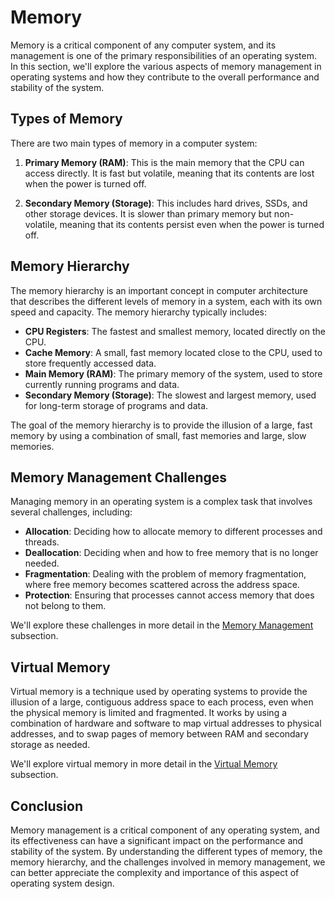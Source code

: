 
# Memory

Memory is a critical component of any computer system, and its management is one of the primary responsibilities of an operating system. In this section, we'll explore the various aspects of memory management in operating systems and how they contribute to the overall performance and stability of the system.

## Types of Memory

There are two main types of memory in a computer system:

1. **Primary Memory (RAM)**: This is the main memory that the CPU can access directly. It is fast but volatile, meaning that its contents are lost when the power is turned off.

2. **Secondary Memory (Storage)**: This includes hard drives, SSDs, and other storage devices. It is slower than primary memory but non-volatile, meaning that its contents persist even when the power is turned off.

## Memory Hierarchy

The memory hierarchy is an important concept in computer architecture that describes the different levels of memory in a system, each with its own speed and capacity. The memory hierarchy typically includes:

- **CPU Registers**: The fastest and smallest memory, located directly on the CPU.
- **Cache Memory**: A small, fast memory located close to the CPU, used to store frequently accessed data.
- **Main Memory (RAM)**: The primary memory of the system, used to store currently running programs and data.
- **Secondary Memory (Storage)**: The slowest and largest memory, used for long-term storage of programs and data.

<Callout type="info">
The goal of the memory hierarchy is to provide the illusion of a large, fast memory by using a combination of small, fast memories and large, slow memories.
</Callout>

## Memory Management Challenges

Managing memory in an operating system is a complex task that involves several challenges, including:

- **Allocation**: Deciding how to allocate memory to different processes and threads.
- **Deallocation**: Deciding when and how to free memory that is no longer needed.
- **Fragmentation**: Dealing with the problem of memory fragmentation, where free memory becomes scattered across the address space.
- **Protection**: Ensuring that processes cannot access memory that does not belong to them.

We'll explore these challenges in more detail in the [Memory Management](/hardware-resources/memory/memory-management) subsection.

## Virtual Memory

Virtual memory is a technique used by operating systems to provide the illusion of a large, contiguous address space to each process, even when the physical memory is limited and fragmented. It works by using a combination of hardware and software to map virtual addresses to physical addresses, and to swap pages of memory between RAM and secondary storage as needed.

We'll explore virtual memory in more detail in the [Virtual Memory](/hardware-resources/memory/virtual-memory) subsection.

## Conclusion

Memory management is a critical component of any operating system, and its effectiveness can have a significant impact on the performance and stability of the system. By understanding the different types of memory, the memory hierarchy, and the challenges involved in memory management, we can better appreciate the complexity and importance of this aspect of operating system design.